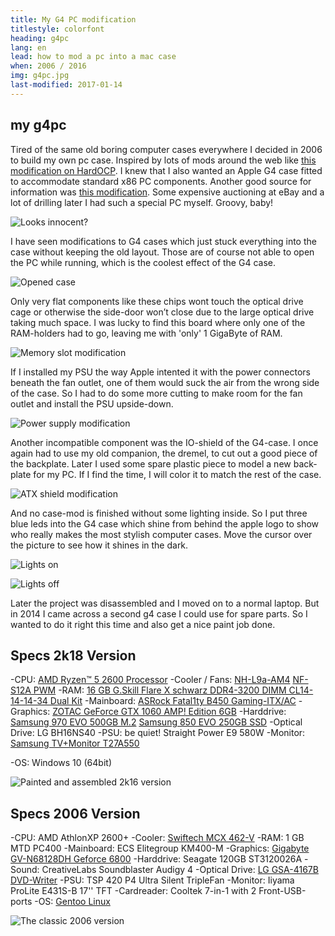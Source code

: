 ```yaml
---
title: My G4 PC modification
titlestyle: colorfont
heading: g4pc
lang: en
lead: how to mod a pc into a mac case
when: 2006 / 2016
img: g4pc.jpg
last-modified: 2017-01-14
---
```


## my g4pc

Tired of the same old boring computer cases everywhere I decided in 2006 to build my own pc case. Inspired by lots of
mods around the web like [this modification on HardOCP](https://www.hardocp.com/article/2002/09/13/rotten_apple). I
knew that I also wanted an Apple G4 case fitted to accommodate standard x86 PC components. Another good source for
information was [this modification](https://www.slcentral.com/articles/01/8/g4pc/). Some expensive auctioning at eBay
and a lot of drilling later I had such a special PC myself. Groovy, baby!

![Looks innocent?](./2k06_final.jpg)

I have seen modifications to G4 cases which just stuck everything into the case without keeping the old layout. Those
are of course not able to open the PC while running, which is the coolest effect of the G4 case.

![Opened case](./2k06_open.jpg)

Only very flat components like these chips wont touch the optical drive cage or otherwise the side-door won’t close
due to the large optical drive taking much space. I was lucky to find this board where only one of the RAM-holders had
to go, leaving me with 'only' 1 GigaByte of RAM.

![Memory slot modification](./2k06_ram.jpg)

If I installed my PSU the way Apple intented it with the power connectors beneath the fan outlet, one of them would
suck the air from the wrong side of the case. So I had to do some more cutting to make room for the fan outlet and
install the PSU upside-down.

![Power supply modification](./2k06_psu.jpg)

Another incompatible component was the IO-shield of the G4-case. I once again had to use my old companion, the dremel,
to cut out a good piece of the backplate. Later I used some spare plastic piece to model a new back-plate for my PC. If
I find the time, I will color it to match the rest of the case.

![ATX shield modification](./2k06_atx)

And no case-mod is finished without some lighting inside. So I put three blue leds into the G4 case which shine from
behind the apple logo to show who really makes the most stylish computer cases. Move the cursor over the picture to see
how it shines in the dark.

![Lights on](./2k06_lightON.jpg)

![Lights off](./2k06_lightOFF.jpg)

Later the project was disassembled and I moved on to a normal laptop. But in 2014 I came across a second g4 case I
could use for spare parts. So I wanted to do it right this time and also get a nice paint job done.

## Specs 2k18 Version

-CPU: [AMD Ryzen™ 5 2600 Processor](https://www.amd.com/de/products/cpu/amd-ryzen-5-2600)
-Cooler / Fans: [NH-L9a-AM4](https://noctua.at/de/nh-l9a-am4) [NF-S12A PWM](https://noctua.at/de/nf-s12a-pwm)
-RAM: [16 GB G.Skill Flare X schwarz DDR4-3200 DIMM CL14-14-14-34 Dual Kit](https://gskill.com/en/product/f4-3200c14d-16gfx)
-Mainboard: [ASRock Fatal1ty B450 Gaming-ITX/AC](https://www.asrock.com/MB/AMD/Fatal1ty%20B450%20Gaming-ITXac/index.asp)
-Graphics: [ZOTAC GeForce GTX 1060 AMP! Edition 6GB](https://www.zotac.com/de/product/graphics_card/zotac-geforce-gtx-1060-amp-edition)
-Harddrive: [Samsung 970 EVO 500GB M.2](https://www.samsung.com/de/memory-storage/970-evo-nvme-m-2-ssd/MZ-V7E500BW/)
[Samsung 850 EVO 250GB SSD](https://www.samsung.com/de/memory-storage/850-evo-sata-3-2-5-inch-ssd/MZ-75E250BEU/)
-Optical Drive: LG BH16NS40
-PSU: be quiet! Straight Power E9 580W
-Monitor: [Samsung TV+Monitor T27A550](https://www.samsung.com/de/support/model/LT27A550EW/EN/)

-OS: Windows 10 (64bit)

![Painted and assembled 2k16 version](./2k16_final.jpg)

## Specs 2006 Version

-CPU: AMD AthlonXP 2600+
-Cooler: [Swiftech MCX 462-V](https://www.silentpcreview.com/article130-page1.html)
-RAM: 1 GB MTD PC400
-Mainboard: ECS Elitegroup KM400-M
-Graphics: [Gigabyte GV-N68128DH Geforce 6800](https://www.gigabyte.com/Graphics-Card/GV-N68128DH#ov)
-Harddrive: Seagate 120GB ST3120026A
-Sound: CreativeLabs Soundblaster Audigy 4
-Optical Drive: [LG GSA-4167B DVD-Writer](https://www.lg.com/de/service-produkt/lg-GSA-4167B)
-PSU: TSP 420 P4 Ultra Silent TripleFan
-Monitor: Iiyama ProLite E431S-B 17'' TFT
-Cardreader: Cooltek 7-in-1 with 2 Front-USB-ports
-OS: [Gentoo Linux](https://www.gentoo.org)

![The classic 2006 version](./2k06_final.jpg)
